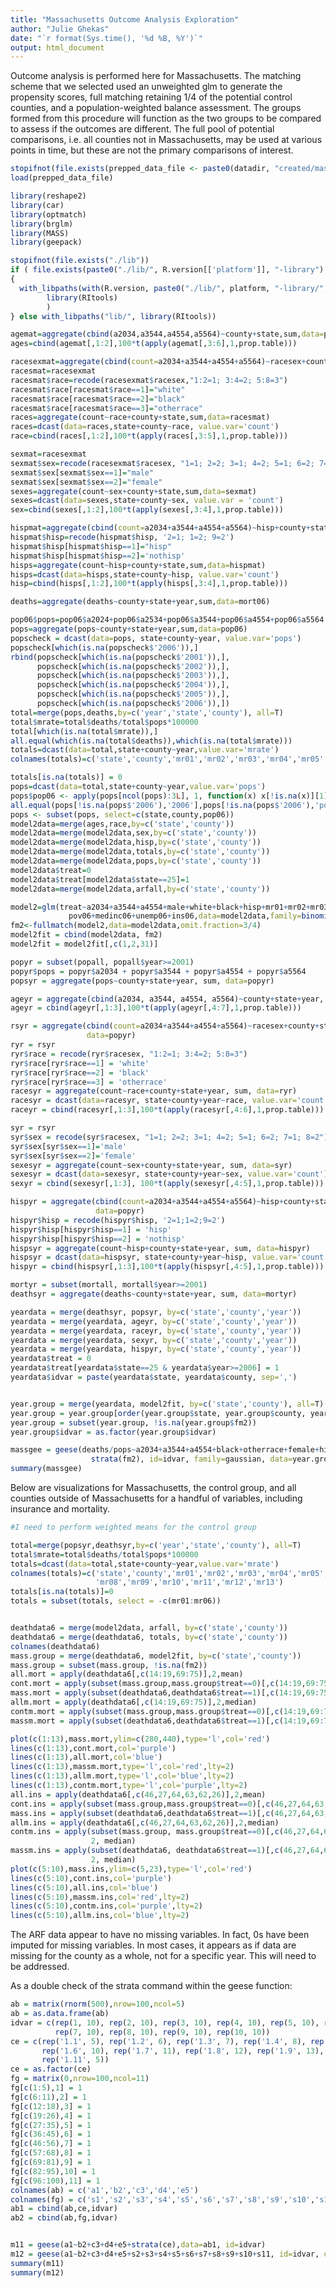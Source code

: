 ```yaml
---
title: "Massachusetts Outcome Analysis Exploration"
author: "Julie Ghekas"
date: "`r format(Sys.time(), '%d %B, %Y')`"
output: html_document
---
```


Outcome analysis is performed here for Massachusetts.  The matching scheme that we 
selected used an unweighted glm to generate the propensity scores, full matching 
retaining 1/4 of the potential control counties, and a population-weighted balance 
assessment.  The groups formed from this procedure will function as the two groups to 
be compared to assess if the outcomes are different.  The full pool of potential 
comparisons, i.e. all counties not in Massachusetts, may be used at various points in 
time, but these are not the primary comparisons of interest.

```r
stopifnot(file.exists(prepped_data_file <- paste0(datadir, "created/mass_prep.RData")))
load(prepped_data_file)

library(reshape2)
library(car)
library(optmatch)
library(brglm)
library(MASS)
library(geepack)

stopifnot(file.exists("./lib"))
if ( file.exists(paste0("./lib/", R.version[['platform']], "-library") ) )
{
  with_libpaths(with(R.version, paste0("./lib/", platform, "-library/", major, ".", substr(minor, 1,1))),
		library(RItools)
		)
} else with_libpaths("lib/", library(RItools))
```

```r
agemat=aggregate(cbind(a2034,a3544,a4554,a5564)~county+state,sum,data=pop06)
ages=cbind(agemat[,1:2],100*t(apply(agemat[,3:6],1,prop.table)))

racesexmat=aggregate(cbind(count=a2034+a3544+a4554+a5564)~racesex+county+state,sum,data=pop06)
racesmat=racesexmat
racesmat$race=recode(racesexmat$racesex,"1:2=1; 3:4=2; 5:8=3")
racesmat$race[racesmat$race==1]="white"
racesmat$race[racesmat$race==2]="black"
racesmat$race[racesmat$race==3]="otherrace"
races=aggregate(count~race+county+state,sum,data=racesmat)
races=dcast(data=races,state+county~race, value.var='count')
race=cbind(races[,1:2],100*t(apply(races[,3:5],1,prop.table)))

sexmat=racesexmat
sexmat$sex=recode(racesexmat$racesex, "1=1; 2=2; 3=1; 4=2; 5=1; 6=2; 7=1; 8=2")
sexmat$sex[sexmat$sex==1]="male"
sexmat$sex[sexmat$sex==2]="female"
sexes=aggregate(count~sex+county+state,sum,data=sexmat) 
sexes=dcast(data=sexes,state+county~sex, value.var = 'count')
sex=cbind(sexes[,1:2],100*t(apply(sexes[,3:4],1,prop.table)))

hispmat=aggregate(cbind(count=a2034+a3544+a4554+a5564)~hisp+county+state,sum,data=pop06)
hispmat$hisp=recode(hispmat$hisp, '2=1; 1=2; 9=2')
hispmat$hisp[hispmat$hisp==1]="hisp"
hispmat$hisp[hispmat$hisp==2]='nothisp'
hisps=aggregate(count~hisp+county+state,sum,data=hispmat) 
hisps=dcast(data=hisps,state+county~hisp, value.var='count')
hisp=cbind(hisps[,1:2],100*t(apply(hisps[,3:4],1,prop.table)))

deaths=aggregate(deaths~county+state+year,sum,data=mort06)

pop06$pops=pop06$a2024+pop06$a2534+pop06$a3544+pop06$a4554+pop06$a5564
pops=aggregate(pops~county+state+year,sum,data=pop06)
popscheck = dcast(data=pops, state+county~year, value.var='pops')
popscheck[which(is.na(popscheck$'2006')),]
rbind(popscheck[which(is.na(popscheck$'2001')),], 
      popscheck[which(is.na(popscheck$'2002')),], 
      popscheck[which(is.na(popscheck$'2003')),], 
      popscheck[which(is.na(popscheck$'2004')),], 
      popscheck[which(is.na(popscheck$'2005')),], 
      popscheck[which(is.na(popscheck$'2006')),])
total=merge(pops,deaths,by=c('year','state','county'), all=T)
total$mrate=total$deaths/total$pops*100000
total[which(is.na(total$mrate)),]
all.equal(which(is.na(total$deaths)),which(is.na(total$mrate)))
totals=dcast(data=total,state+county~year,value.var='mrate')
colnames(totals)=c('state','county','mr01','mr02','mr03','mr04','mr05','mr06')

totals[is.na(totals)] = 0
pops=dcast(data=total,state+county~year,value.var='pops')
pops$pop06 <- apply(pops[ncol(pops):3L], 1, function(x) x[!is.na(x)][1])
all.equal(pops[!is.na(pops$'2006'),'2006'],pops[!is.na(pops$'2006'),'pop06'])
pops <- subset(pops, select=c(state,county,pop06))
model2data=merge(ages,race,by=c('state','county'))
model2data=merge(model2data,sex,by=c('state','county'))
model2data=merge(model2data,hisp,by=c('state','county'))
model2data=merge(model2data,totals,by=c('state','county'))
model2data=merge(model2data,pops,by=c('state','county'))
model2data$treat=0
model2data$treat[model2data$state==25]=1
model2data=merge(model2data,arfall,by=c('state','county'))

```

```r
model2=glm(treat~a2034+a3544+a4554+male+white+black+hisp+mr01+mr02+mr03+mr04+mr05+mr06+
             pov06+medinc06+unemp06+ins06,data=model2data,family=binomial(link='logit'))
fm2<-fullmatch(model2,data=model2data,omit.fraction=3/4)
model2fit = cbind(model2data, fm2)
model2fit = model2fit[,c(1,2,31)]

popyr = subset(popall, popall$year>=2001)
popyr$pops = popyr$a2034 + popyr$a3544 + popyr$a4554 + popyr$a5564
popsyr = aggregate(pops~county+state+year, sum, data=popyr)

ageyr = aggregate(cbind(a2034, a3544, a4554, a5564)~county+state+year, sum, data=popyr)
ageyr = cbind(ageyr[,1:3],100*t(apply(ageyr[,4:7],1,prop.table)))

rsyr = aggregate(cbind(count=a2034+a3544+a4554+a5564)~racesex+county+state+year,sum,
                 data=popyr)
ryr = rsyr
ryr$race = recode(ryr$racesex, "1:2=1; 3:4=2; 5:8=3")
ryr$race[ryr$race==1] = 'white'
ryr$race[ryr$race==2] = 'black'
ryr$race[ryr$race==3] = 'otherrace'
racesyr = aggregate(count~race+county+state+year, sum, data=ryr)
racesyr = dcast(data=racesyr, state+county+year~race, value.var='count')
raceyr = cbind(racesyr[,1:3],100*t(apply(racesyr[,4:6],1,prop.table)))

syr = rsyr
syr$sex = recode(syr$racesex, "1=1; 2=2; 3=1; 4=2; 5=1; 6=2; 7=1; 8=2")
syr$sex[syr$sex==1]='male'
syr$sex[syr$sex==2]='female'
sexesyr = aggregate(count~sex+county+state+year, sum, data=syr)
sexesyr = dcast(data=sexesyr, state+county+year~sex, value.var='count')
sexyr = cbind(sexesyr[,1:3], 100*t(apply(sexesyr[,4:5],1,prop.table)))

hispyr = aggregate(cbind(count=a2034+a3544+a4554+a5564)~hisp+county+state+year, sum, 
                   data=popyr)
hispyr$hisp = recode(hispyr$hisp, '2=1;1=2;9=2')
hispyr$hisp[hispyr$hisp==1] = 'hisp'
hispyr$hisp[hispyr$hisp==2] = 'nothisp'
hispsyr = aggregate(count~hisp+county+state+year, sum, data=hispyr)
hispsyr = dcast(data=hispsyr, state+county+year~hisp, value.var='count')
hispyr = cbind(hispsyr[,1:3],100*t(apply(hispsyr[,4:5],1,prop.table)))

mortyr = subset(mortall, mortall$year>=2001)
deathsyr = aggregate(deaths~county+state+year, sum, data=mortyr)

yeardata = merge(deathsyr, popsyr, by=c('state','county','year'))
yeardata = merge(yeardata, ageyr, by=c('state','county','year'))
yeardata = merge(yeardata, raceyr, by=c('state','county','year'))
yeardata = merge(yeardata, sexyr, by=c('state','county','year'))
yeardata = merge(yeardata, hispyr, by=c('state','county','year'))
yeardata$treat = 0
yeardata$treat[yeardata$state==25 & yeardata$year>=2006] = 1
yeardata$idvar = paste(yeardata$state, yeardata$county, sep=',')


year.group = merge(yeardata, model2fit, by=c('state','county'), all=T)
year.group = year.group[order(year.group$state, year.group$county, year.group$year),]
year.group = subset(year.group, !is.na(year.group$fm2))
year.group$idvar = as.factor(year.group$idvar)

massgee = geese(deaths/pops~a2034+a3544+a4554+black+otherrace+female+hisp+treat+
                  strata(fm2), id=idvar, family=gaussian, data=year.group, waves=year)
summary(massgee)
```

Below are visualizations for Massachusetts, the control group, and all counties outside
of Massachusetts for a handful of variables, including insurance and mortality.

```r
#I need to perform weighted means for the control group

total=merge(popsyr,deathsyr,by=c('year','state','county'), all=T)
total$mrate=total$deaths/total$pops*100000
totals=dcast(data=total,state+county~year,value.var='mrate')
colnames(totals)=c('state','county','mr01','mr02','mr03','mr04','mr05','mr06','mr07',
                   'mr08','mr09','mr10','mr11','mr12','mr13')
totals[is.na(totals)]=0
totals = subset(totals, select = -c(mr01:mr06))


deathdata6 = merge(model2data, arfall, by=c('state','county'))
deathdata6 = merge(deathdata6, totals, by=c('state','county'))
colnames(deathdata6)
mass.group = merge(deathdata6, model2fit, by=c('state','county'))
mass.group = subset(mass.group, !is.na(fm2))
all.mort = apply(deathdata6[,c(14:19,69:75)],2,mean)
cont.mort = apply(subset(mass.group,mass.group$treat==0)[,c(14:19,69:75)],2,mean)
mass.mort = apply(subset(deathdata6,deathdata6$treat==1)[,c(14:19,69:75)],2,mean)
allm.mort = apply(deathdata6[,c(14:19,69:75)],2,median)
contm.mort = apply(subset(mass.group,mass.group$treat==0)[,c(14:19,69:75)],2,median)
massm.mort = apply(subset(deathdata6,deathdata6$treat==1)[,c(14:19,69:75)],2,median)

plot(c(1:13),mass.mort,ylim=c(280,440),type='l',col='red')
lines(c(1:13),cont.mort,col='purple')
lines(c(1:13),all.mort,col='blue')
lines(c(1:13),massm.mort,type='l',col='red',lty=2)
lines(c(1:13),allm.mort,type='l',col='blue',lty=2)
lines(c(1:13),contm.mort,type='l',col='purple',lty=2)
all.ins = apply(deathdata6[,c(46,27,64,63,62,26)],2,mean)
cont.ins = apply(subset(mass.group,mass.group$treat==0)[,c(46,27,64,63,62,26)],2,mean)
mass.ins = apply(subset(deathdata6,deathdata6$treat==1)[,c(46,27,64,63,62,26)],2,mean)
allm.ins = apply(deathdata6[,c(46,27,64,63,62,26)],2,median)
contm.ins = apply(subset(mass.group, mass.group$treat==0)[,c(46,27,64,63,62,26)],
                  2, median)
massm.ins = apply(subset(deathdata6, deathdata6$treat==1)[,c(46,27,64,63,62,26)], 
                  2, median)
plot(c(5:10),mass.ins,ylim=c(5,23),type='l',col='red')
lines(c(5:10),cont.ins,col='purple')
lines(c(5:10),all.ins,col='blue')
lines(c(5:10),massm.ins,col='red',lty=2)
lines(c(5:10),contm.ins,col='purple',lty=2)
lines(c(5:10),allm.ins,col='blue',lty=2)

```


The ARF data appear to have no missing variables.  In fact, 0s have been imputed for missing variables.  In most cases, it appears as if data are missing for the county as a whole, not for a specific year.  This will need to be addressed.

As a double check of the strata command within the geese function:
```r
ab = matrix(rnorm(500),nrow=100,ncol=5)
ab = as.data.frame(ab)
idvar = c(rep(1, 10), rep(2, 10), rep(3, 10), rep(4, 10), rep(5, 10), rep(6, 10), 
          rep(7, 10), rep(8, 10), rep(9, 10), rep(10, 10))
ce = c(rep('1.1', 5), rep('1.2', 6), rep('1.3', 7), rep('1.4', 8), rep('1.5', 9), 
       rep('1.6', 10), rep('1.7', 11), rep('1.8', 12), rep('1.9', 13), rep('1.10', 14), 
       rep('1.11', 5))
ce = as.factor(ce)
fg = matrix(0,nrow=100,ncol=11)
fg[c(1:5),1] = 1
fg[c(6:11),2] = 1
fg[c(12:18),3] = 1
fg[c(19:26),4] = 1
fg[c(27:35),5] = 1
fg[c(36:45),6] = 1
fg[c(46:56),7] = 1
fg[c(57:68),8] = 1
fg[c(69:81),9] = 1
fg[c(82:95),10] = 1
fg[c(96:100),11] = 1
colnames(ab) = c('a1','b2','c3','d4','e5')
colnames(fg) = c('s1','s2','s3','s4','s5','s6','s7','s8','s9','s10','s11')
ab1 = cbind(ab,ce,idvar)
ab2 = cbind(ab,fg,idvar)


m11 = geese(a1~b2+c3+d4+e5+strata(ce),data=ab1, id=idvar)
m12 = geese(a1~b2+c3+d4+e5+s2+s3+s4+s5+s6+s7+s8+s9+s10+s11, id=idvar, data=ab2)
summary(m11)
summary(m12)
```